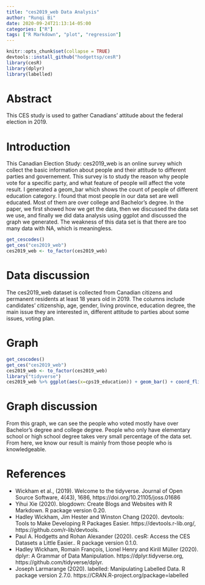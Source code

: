```yaml
---
title: "ces2019_web Data Analysis"
author: "Runqi Bi"
date: 2020-09-24T21:13:14-05:00
categories: ["R"]
tags: ["R Markdown", "plot", "regression"]
---
```


```r
knitr::opts_chunk$set(collapse = TRUE)
devtools::install_github("hodgettsp/cesR")
library(cesR)
library(dplyr)
library(labelled)
```

# Abstract
This CES study is used to gather Canadians' attitude about the federal election in 2019.

# Introduction
This Canadian Election Study: ces2019_web is an online survey which collect the basic information about people and their attitude to different parties and governement. This survey is to study the reason why people vote for a specific party, and what feature of people will affect the vote result.
I generated a geom_bar which shows the count of people of different education category. I found that most people in our data set are well educated. Most of them are over college and Bachelor's degree.
In the paper, we first showed how we get the data, then we discussed the data set we use, and finally we did data analysis using ggplot and discussed the graph we generated. The weakness of this data set is that there are too many data with NA, which is meaningless.

```r
get_cescodes()
get_ces("ces2019_web")
ces2019_web <- to_factor(ces2019_web)
```

# Data discussion
The ces2019_web dataset is collected from Canadian citizens and permanent residents at least 18 years old in 2019. The columns include candidates' citizenship, age, gender, living province, education degree, the main issue they are interested in, different attitude to parties about some issues, voting plan.

# Graph
```r
get_cescodes()
get_ces("ces2019_web")
ces2019_web <- to_factor(ces2019_web)
library("tidyverse")
ces2019_web %>% ggplot(aes(x=cps19_education)) + geom_bar() + coord_flip()
```

# Graph discussion
From this graph, we can see the people who voted mostly have over Bachelor's degree and college degree. People who only have elementary school or high school degree takes very small percentage of the data set. From here, we know our result is mainly from those people who is knowledgeable.

# References
- Wickham et al., (2019). Welcome to the tidyverse. Journal of Open
  Source Software, 4(43), 1686, https://doi.org/10.21105/joss.01686
- Yihui Xie (2020). blogdown: Create Blogs and Websites with R Markdown.
  R package version 0.20.
- Hadley Wickham, Jim Hester and Winston Chang (2020). devtools: Tools
  to Make Developing R Packages Easier. https://devtools.r-lib.org/,
  https://github.com/r-lib/devtools.
- Paul A. Hodgetts and Rohan Alexander (2020). cesR: Access the CES
  Datasets a Little Easier.. R package version 0.1.0.
- Hadley Wickham, Romain François, Lionel Henry and Kirill Müller
  (2020). dplyr: A Grammar of Data Manipulation.
  https://dplyr.tidyverse.org, https://github.com/tidyverse/dplyr.
- Joseph Larmarange (2020). labelled: Manipulating Labelled Data. R
  package version 2.7.0. https://CRAN.R-project.org/package=labelled
